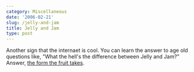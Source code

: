 ```yaml
---
category: Miscellaneous
date: '2006-02-21'
slug: /jelly-and-jam
title: Jelly and Jam
type: post
---
```



Another sign that the internaet is cool. You can learn the answer
to age old questions like, "What the hell's the difference between
Jelly and Jam?" Answer,
[the form the fruit takes](http://home.howstuffworks.com/question84.htm).